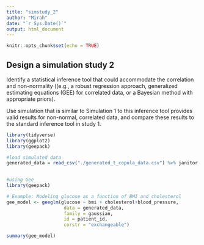```yaml
---
title: "simstudy_2"
author: "Mirah"
date: "`r Sys.Date()`"
output: html_document
---
```


```r
knitr::opts_chunk$set(echo = TRUE)
```

## Design a simulation study 2

Identify a statistical inference tool that could accommodate the correlation and non-normality ((e.g., a robust regression approach, generalized estimating equations (GEE) for correlated data, or a Bayesian method with appropriate priors).

Use simulation that is similar to Simulation 1 to this inference tool provides valid results for non-normal, correlated data, and compare these results to the standard inference tool in study 1.
```r
library(tidyverse)
library(ggplot2)  
library(geepack)
```

```r
#load simulated data
generated_data = read_csv("./generated_t_copula_data.csv") %>% janitor::clean_names()
  
```

```r
#using Gee
library(geepack)

# Example: Modeling glucose as a function of BMI and cholesterol
gee_model <- geeglm(glucose ~ bmi + cholesterol+blood_pressure, 
                     data = generated_data, 
                     family = gaussian, 
                     id = patient_id, 
                     corstr = "exchangeable")

summary(gee_model)

```


